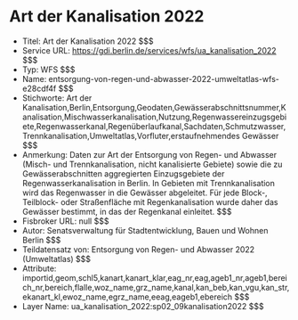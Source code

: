 # Art der Kanalisation 2022
- Titel: Art der Kanalisation 2022 $$$
- Service URL: https://gdi.berlin.de/services/wfs/ua_kanalisation_2022 $$$
- Typ: WFS $$$
- Name: entsorgung-von-regen-und-abwasser-2022-umweltatlas-wfs-e28cdf4f $$$
- Stichworte: Art der Kanalisation,Berlin,Entsorgung,Geodaten,Gewässerabschnittsnummer,Kanalisation,Mischwasserkanalisation,Nutzung,Regenwassereinzugsgebiete,Regenwasserkanal,Regenüberlaufkanal,Sachdaten,Schmutzwasser,Trennkanalisation,Umweltatlas,Vorfluter,erstaufnehmendes Gewässer $$$
- Anmerkung: Daten zur Art der Entsorgung von Regen- und Abwasser (Misch- und Trennkanalisation, nicht kanalisierte Gebiete) sowie die zu Gewässerabschnitten aggregierten Einzugsgebiete der Regenwasserkanalisation in Berlin.
In Gebieten mit Trennkanalisation wird das Regenwasser in die Gewässer abgeleitet. Für jede Block-, Teilblock- oder Straßenfläche mit Regenkanalisation wurde daher das Gewässer bestimmt, in das der Regenkanal einleitet. $$$
- Fisbroker URL: null $$$
- Autor: Senatsverwaltung für Stadtentwicklung, Bauen und Wohnen Berlin $$$
- Teildatensatz von: Entsorgung von Regen- und Abwasser 2022 (Umweltatlas) $$$
- Attribute: importid,geom,schl5,kanart,kanart_klar,eag_nr,eag,ageb1_nr,ageb1,bereich_nr,bereich,flalle,woz_name,grz_name,kanal,kan_beb,kan_vgu,kan_str,ekanart_kl,ewoz_name,egrz_name,eeag,eageb1,ebereich $$$
- Layer Name: ua_kanalisation_2022:sp02_09kanalisation2022 $$$
